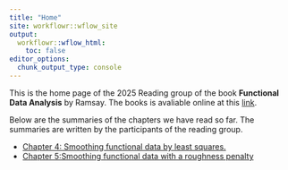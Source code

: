 ```yaml
---
title: "Home"
site: workflowr::wflow_site
output:
  workflowr::wflow_html:
    toc: false
editor_options:
  chunk_output_type: console
---
```


This is the home page of the 2025 Reading group of the book **Functional Data Analysis** by Ramsay.
The books is avaliable online at this [link](https://link.springer.com/book/10.1007/b98888).

Below are the summaries of the chapters we have read so far. The summaries are written by the participants of the reading group.

+ [Chapter 4: Smoothing functional data by least squares.](chapter4.html)
+ [Chapter 5:Smoothing functional data with a roughness penalty](chapter5.html)
